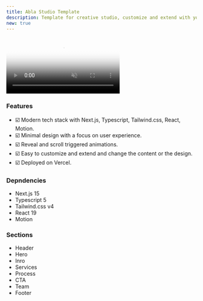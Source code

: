 ```yaml
---
title: Abla Studio Template
description: Template for creative studio, customize and extend with your design.
new: true
---
```


<div className="flex max-w-[800px] flex-col gap-4">
  <video
    autoPlay
    muted
    loop
    src="/videos/abla-preview.mp4"
    poster="/videos/abla-preview.png"
    className="w-full rounded-xl border"
  />
  <div className="flex w-full flex-col gap-2 sm:flex-row">
    <TemplateOpen
      url="https://github.com/YoucefBnm/abla-studio-template"
      free
    />
    <TemplatePreview url="https://abla-studio-template.vercel.app/">
      Live Preview
    </TemplatePreview>
  </div>
</div>

### Features

- ☑️ Modern tech stack with Next.js, Typescript, Tailwind.css, React, Motion.
- ☑️ Minimal design with a focus on user experience.
- ☑️ Reveal and scroll triggered animations.
- ☑️ Easy to customize and extend and change the content or the design.
- ☑️ Deployed on Vercel.

### Depndencies

- Next.js 15
- Typescript 5
- Tailwind.css v4
- React 19
- Motion

### Sections

- Header
- Hero
- Inro
- Services
- Process
- CTA
- Team
- Footer

